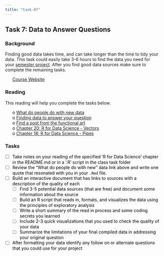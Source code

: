 ```yaml
---
title: "task-07"
---
```










## Task 7: Data to Answer Questions 
### Background 

Finding good data takes time, and can take longer than the time to tidy your data.  This task could easily take 3-6 hours to find the data you need for your [semester project](https://byuistats.github.io/M335/project.html).  After you find good data sources make sure to complete the remaining tasks.


 * [Course Website](../index.html)




<style>
ul {
   color: black;
   list-style-type: none;
   list-style-position: outside;

}

</style>


### Reading

This reading will help you complete the tasks below.

* o [What do people do with new data](https://simplystatistics.org/2014/06/13/what-i-do-when-i-get-a-new-data-set-as-told-through-tweets/){target='blank'}
* o [Finding data to answer your question](https://www.dataquest.io/blog/free-datasets-for-projects/){target='blank'}
* o [Find a post from the functional art](http://www.thefunctionalart.com){target='blank'}
* o [Chapter 20: R for Data Science - Vectors](http://r4ds.had.co.nz/vectors.html){target='blank'}
* o [Chapter 18: R for Data Science - Pipes](http://r4ds.had.co.nz/pipes.html){target='blank'}


### Tasks


* [ ] Take notes on your reading of the specified 'R for Data Science' chapter in the README.md or in a '.R' script in the class task folder
* [ ] Review the "What do people do with new" data link above and write one quote that resonated with you in your `.Rmd` file.
* [ ] Build an interactive document that has links to sources with a description of the quality of each
    * [ ] Find 3-5 potential data sources (that are free) and document some information about the source
    * [ ] Build an R script that reads in, formats, and visualizes the data using the principles of exploratory analysis
    * [ ] Write a short summary of the read in process and some coding secrets you learned
    * [ ] Include 2-3 quick visualizations that you used to check the quality of your data
    * [ ] Summarize the limitations of your final compiled data in addressing your original question
* [ ] After formatting your data identify any follow on or alternate questions that you could use for your project


